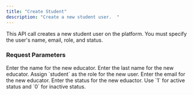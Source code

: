 ```yaml
---
title: "Create Student"
description: "Create a new student user.  "
---
```


This API call creates a new student user on the platform. You must specify the user's name, email, role, and status.

### Request Parameters

<ParamField body="firstName" type="string" required>
  Enter the name for the new educator.
</ParamField>

<ParamField body="lastName" type="string" required>
  Enter the last name for the new educator.
</ParamField>

<ParamField body="role" type="string" required>
  Assign `student` as the role for the new user.
</ParamField>

<ParamField body="email" type="string" required>
  Enter the email for the new educator.
</ParamField>

<ParamField body="status" type="string" required>
  Enter the status for the new eduactor. Use `1` for active status and `0` for inactive status.
</ParamField>